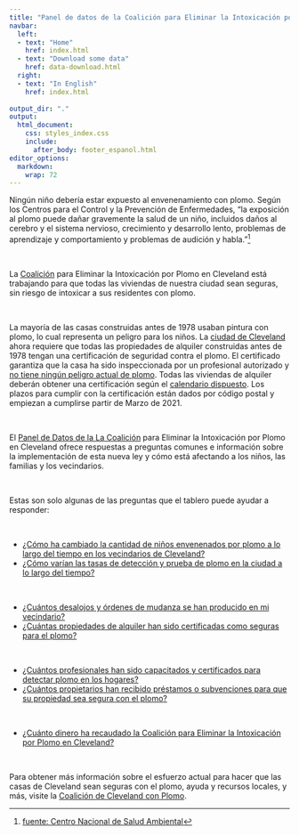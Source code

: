 ```yaml
---
title: "Panel de datos de la Coalición para Eliminar la Intoxicación por Plomo en Cleveland"
navbar:
  left:
  - text: "Home"
    href: index.html
  - text: "Download some data"
    href: data-download.html
  right:
  - text: "In English"
    href: index.html
 
output_dir: "."
output: 
  html_document: 
    css: styles_index.css
    include: 
      after_body: footer_espanol.html
editor_options: 
  markdown: 
    wrap: 72
---
```




Ningún niño debería estar expuesto al envenenamiento con plomo. Según los Centros para el Control y la Prevención de Enfermedades, "la exposición al plomo puede dañar gravemente la salud de un niño, incluidos daños al cerebro y el sistema nervioso, crecimiento y desarrollo lento, problemas de aprendizaje y comportamiento y problemas de audición y habla."^[[fuente: Centro Nacional de Salud Ambiental](https://www.cdc.gov/nceh/features/leadpoisoning/index.html#:~:text=Exposure%20to%20lead%20can%20seriously,in%20children%20has%20been%20identified.)]

<br>

 
La [Coalición](https://leadsafecle.org) para Eliminar la Intoxicación por Plomo en Cleveland  está trabajando para que todas las  viviendas de nuestra ciudad sean seguras, sin riesgo de intoxicar a sus residentes con plomo.

<br>

 
La mayoría de las casas construidas antes de 1978 usaban pintura con plomo, lo cual representa un peligro para los niños. La [ciudad de Cleveland](https://cityofcleveland.legistar.com/LegislationDetail.aspx?ID=3971384&GUID=55AA3B1D-224B-41FD-B228-FC528D10269C&Options=ID%7CText%7C&Search=lead) ahora requiere que todas las propiedades de alquiler construidas antes de 1978 tengan una certificación de seguridad contra el plomo. El certificado garantiza que la casa ha sido inspeccionada por un profesional autorizado y [no tiene ningún peligro actual de plomo](https://leadsafecle.org/6steps). Todas las viviendas de alquiler deberán obtener una certificación según el [calendario dispuesto](https://leadsafecle.org/zip-code-groupings). Los plazos para cumplir con la certificación están dados por código postal y empiezan a cumplirse partir de Marzo de 2021.

<br>
 
El [Panel de Datos de la La Coalición](https://cwru-urb-pov.shinyapps.io/lscc_data_dashboard_beta/) para Eliminar la Intoxicación por Plomo en Cleveland  ofrece respuestas a preguntas comunes e información sobre la implementación de esta nueva ley y cómo está afectando a los niños, las familias y los vecindarios.

<br>
 
Estas son solo algunas de las preguntas que el tablero puede ayudar a responder:


<br>

<div class="card" style="width: 50 rem;">
  <ul class="list-group list-group-flush">
    <li class="list-group-item" id="q1"><a href="https://cwru-urb-pov.shinyapps.io/lscc_data_dashboard_beta/#section-baseline">¿Cómo ha cambiado la cantidad de niños envenenados por plomo a lo largo del tiempo en los vecindarios de Cleveland? </a></li>
     <li class="list-group-item" id="q2"><a href="https://cwru-urb-pov.shinyapps.io/lscc_data_dashboard_beta/#section-baseline">¿Cómo varían las tasas de detección y prueba de plomo en la ciudad a lo largo del tiempo?</a></li>
     </ul>
</div>

<br>


<div class="card" style="width: 50 rem;">
  <ul class="list-group list-group-flush">
    <li class="list-group-item" id="q3"><a href="https://cwru-urb-pov.shinyapps.io/lscc_data_dashboard_beta/#section-baseline-1">¿Cuántos desalojos y órdenes de mudanza se han producido en mi vecindario?</a></li>
     <li class="list-group-item" id="q4"><a href="https://cwru-urb-pov.shinyapps.io/lscc_data_dashboard_beta/#section-implementation-and-monitoring-1">¿Cuántas propiedades de alquiler han sido certificadas como seguras para el plomo?</a></li>
     </ul>
</div>

<br>

<div class="card" style="width: 50 rem;">
  <ul class="list-group list-group-flush">
    <li class="list-group-item" id="q5"><a  href="https://cwru-urb-pov.shinyapps.io/lscc_data_dashboard_beta/#section-lead-safe-resource-center">¿Cuántos profesionales han sido capacitados y certificados para detectar plomo en los hogares? </a></li>
     <li class="list-group-item" id="q6"><a href="https://cwru-urb-pov.shinyapps.io/lscc_data_dashboard_beta/#section-lead-safe-loans-and-grants">¿Cuántos propietarios han recibido préstamos o subvenciones para que su propiedad sea segura con el plomo? </a></li>
     </ul>
</div>

<br>


<div class="card" style="width: 50 rem;">
  <ul class="list-group list-group-flush">
    <li class="list-group-item" id="q7"><a href="https://cwru-urb-pov.shinyapps.io/lscc_data_dashboard_beta/#section-development-advocacy">¿Cuánto dinero ha recaudado la Coalición para Eliminar la Intoxicación por Plomo en Cleveland?</a></li>
</div>


<br>

Para obtener más información sobre el esfuerzo actual para hacer que las casas de Cleveland sean seguras con el plomo, ayuda y recursos locales, y más, visite la [Coalición de Cleveland con Plomo](https://leadsafecle.org).

